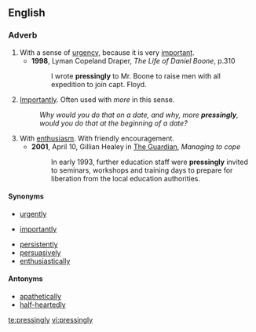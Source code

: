 ==English==

===Adverb===
{{en-adv}}

# With a sense of [[urgency]], because it is very [[important]].
#* '''1998''', Lyman Copeland Draper, ''The Life of Daniel Boone'', p.310
#*: I wrote '''pressingly''' to Mr. Boone to raise men with all expedition to join capt. Floyd.
# [[importantly|Importantly]]. Often used with ''more'' in this sense.
#: ''Why would you do that on a date, and why, more '''pressingly''', would you do that at the beginning of a date?'' 
# With [[enthusiasm]]. With friendly encouragement.
#* '''2001''', April 10,  Gillian Healey in [[w:The Guardian|The Guardian]], ''Managing to cope''
#*: In early 1993, further education staff were '''pressingly''' invited to seminars, workshops and training days to prepare for liberation from the local education authorities. 

====Synonyms====
{{sense|urgency}}
* [[urgently]]
{{sense|important}}
* [[importantly]]
{{sense|enthusiasm}}
* [[persistently]]
* [[persuasively]]
* [[enthusiastically]]

====Antonyms====
* [[apathetically]]
* [[half-heartedly]]

[[te:pressingly]]
[[vi:pressingly]]